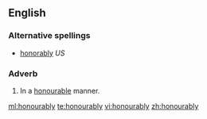 ==English==

===Alternative spellings===
* [[honorably]]  ''US''

===Adverb===
{{en-adv}}

# {{British}} In a [[honourable]] manner.

[[ml:honourably]]
[[te:honourably]]
[[vi:honourably]]
[[zh:honourably]]